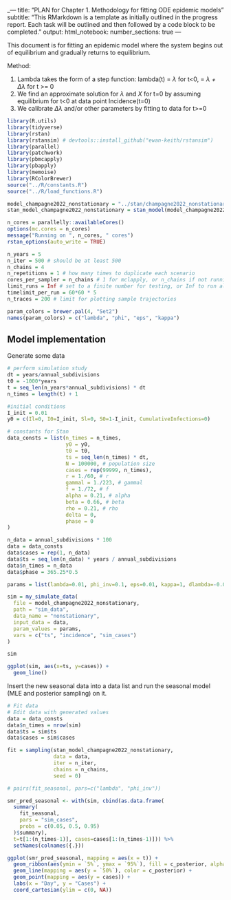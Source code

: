 _---
title: "PLAN for Chapter 1. Methodology for fitting ODE epidemic models"
subtitle: "This RMarkdown is a template as initially outlined in the progress report. Each task will be outlined and then followed by a code block to be completed."
output:
html_notebook:
number_sections: true
---


This document is for fitting an epidemic model where the system begins out of equilibrium and gradually returns to equilibrium.

Method:

1. Lambda takes the form of a step function: lambda(t) = *λ* for t<0, = *λ + Δλ* for t >= 0
2. We find an approximate solution for *λ* and *X* for t=0 by assuming equilibrium for t<0 at data point Incidence(t=0)
3. We calibrate *Δλ* and/or other parameters by fitting to data for t>=0

```r
library(R.utils)
library(tidyverse)
library(rstan)
library(rstansim) # devtools::install_github("ewan-keith/rstansim")
library(parallel)
library(patchwork)
library(pbmcapply)
library(pbapply)
library(memoise)
library(RColorBrewer)
source("../R/constants.R")
source("../R/load_functions.R")

model_champagne2022_nonstationary = "../stan/champagne2022_nonstationary.stan"
stan_model_champagne2022_nonstationary = stan_model(model_champagne2022_nonstationary)

n_cores = parallelly::availableCores()
options(mc.cores = n_cores)
message("Running on ", n_cores, " cores")
rstan_options(auto_write = TRUE)

n_years = 5
n_iter = 500 # should be at least 500
n_chains = 4
n_repetitions = 1 # how many times to duplicate each scenario
cores_per_sampler = n_chains # 1 for mclapply, or n_chains if not running lots of scenarios
limit_runs = Inf # set to a finite number for testing, or Inf to run all
timelimit_per_run = 60*60 * 5
n_traces = 200 # limit for plotting sample trajectories

param_colors = brewer.pal(4, "Set2")
names(param_colors) = c("lambda", "phi", "eps", "kappa")
```

## Model implementation

Generate some data

```r
# perform simulation study
dt = years/annual_subdivisions
t0 = -1000*years
t = seq_len(n_years*annual_subdivisions) * dt
n_times = length(t) + 1

#initial conditions
I_init = 0.01
y0 = c(Il=0, I0=I_init, Sl=0, S0=1-I_init, CumulativeInfections=0)

# constants for Stan
data_consts = list(n_times = n_times,
                   y0 = y0,
                   t0 = t0,
                   ts = seq_len(n_times) * dt,
                   N = 100000, # population size
                   cases = rep(99999, n_times),
                   r = 1./60, # r
                   gammal = 1./223, # gammal
                   f = 1./72, # f
                   alpha = 0.21, # alpha
                   beta = 0.66, # beta
                   rho = 0.21, # rho
                   delta = 0,
                   phase = 0
)

n_data = annual_subdivisions * 100
data = data_consts
data$cases = rep(1, n_data)
data$ts = seq_len(n_data) * years / annual_subdivisions
data$n_times = n_data
data$phase = 365.25*0.5

params = list(lambda=0.01, phi_inv=0.1, eps=0.01, kappa=1, dlambda=-0.001)

sim = my_simulate_data(
  file = model_champagne2022_nonstationary,
  path = "sim_data",
  data_name = "nonstationary",
  input_data = data,
  param_values = params,
  vars = c("ts", "incidence", "sim_cases")
)

sim

ggplot(sim, aes(x=ts, y=cases)) +
  geom_line()
```

Insert the new seasonal data into a data list and run the seasonal model (MLE and posterior sampling) on it.

```r
# Fit data
# Edit data with generated values
data = data_consts
data$n_times = nrow(sim)
data$ts = sim$ts
data$cases = sim$cases

fit = sampling(stan_model_champagne2022_nonstationary,
               data = data,
               iter = n_iter,
               chains = n_chains,
               seed = 0)

# pairs(fit_seasonal, pars=c("lambda", "phi_inv"))

smr_pred_seasonal <- with(sim, cbind(as.data.frame(
  summary(
    fit_seasonal,
    pars = "sim_cases",
    probs = c(0.05, 0.5, 0.95)
  )$summary),
  t=t[1:(n_times-1)], cases=cases[1:(n_times-1)])) %>%
  setNames(colnames({.}))

ggplot(smr_pred_seasonal, mapping = aes(x = t)) +
  geom_ribbon(aes(ymin = `5%`, ymax = `95%`), fill = c_posterior, alpha = 0.35) +
  geom_line(mapping = aes(y = `50%`), color = c_posterior) + 
  geom_point(mapping = aes(y = cases)) +
  labs(x = "Day", y = "Cases") +
  coord_cartesian(ylim = c(0, NA))
```
